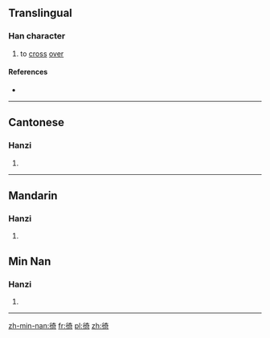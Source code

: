 ==Translingual==

===Han character===
{{Han char|rn=60|rad=彳|as=08|sn=11|four=2422<sub>1</sub>|canj=竹人大一口 (HOKMR)|ids=⿰[[彳]][[奇]]}}

# to [[cross]] [[over]]

====References====
* {{Han ref|kx=0368.140|dkj=10148|dj=0692.090|hdz=20827.040|uh=5F9B|ud=24475|bh=D54E|bd=54606}}

----

==Cantonese==

===Hanzi===
{{yue-hanzi|jyut=|y=gei3}}

# {{defn|lang=yue|sort=彳08}}

----

==Mandarin==

===Hanzi===
{{cmn-hanzi|pin=[[qì]] ([[qi4]])|wg=ch'i<sup>4</sup>}}

# {{defn|lang=cmn|sort=彳08}}

==Min Nan==

===Hanzi===
{{nan-hanzi|poj=khiā}}

# {{defn|lang=nan}}

----

[[zh-min-nan:徛]]
[[fr:徛]]
[[pl:徛]]
[[zh:徛]]